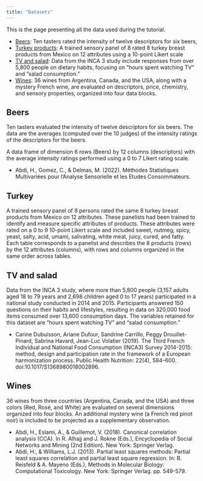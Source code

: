 ```yaml
---
title: "Datasets"
---
```


This is the page presenting all the data used during the tutorial.

  * [Beers](data/beers.xlsx): Ten tasters rated the intensity of twelve descriptors for six beers,
  * [Turkey products](data/turkey.xlsx): A trained sensory panel of 8 rated 8 turkey breast products from Mexico on 12 attributes using a 10-point Likert scale
  * [TV and salad](data/salad_and_tv.xlsx): Data from the INCA 3 study include responses from over 5,800 people on dietary habits, focusing on "hours spent watching TV" and "salad consumption."
  * [Wines](data/wines.xlsx): 36 wines from Argentina, Canada, and the USA, along with a mystery French wine, are evaluated on descriptors, price, chemistry, and sensory properties, organized into four data blocks.



## Beers

Ten tasters evaluated the intensity of twelve descriptors for six beers. The data are the averages (computed over the 10 judges) of the intensity ratings of the descriptors for the beers.

A data frame of dimension 6 rows (Beers) by 12 columns (descriptors) with the average intensity ratings performed using a 0 to 7 Likert rating scale.


  * Abdi, H., Gomez, C., & Delmas, M. (2022). Méthodes Statistiques Multivariées pour l'Analyse Sensorielle et les Etudes Consommateurs.

## Turkey

A trained sensory panel of 8 persons rated the same 8 turkey breast products from Mexico on 12 attributes. These panelists had been trained to identify and measure specific attributes of products. These attributes were rated on a 0 to 9 10-point Likert scale and included sweet, nutmeg, spicy, yeast, salty, acid, umami, salivating, white meat, juicy, cured, and fatty. Each table corresponds to a panelist and describes the 8 products (rows) by the 12 attributes (columns), with rows and columns organized in the same order across tables.


## TV and salad

Data from the INCA 3 study, where more than 5,800 people (3,157 adults aged 18 to 79 years and 2,698 children aged 0 to 17 years) participated in a national study conducted in 2014 and 2015. Participants answered 150 questions on their habits and lifestyles, resulting in data on 320,000 food items consumed over 13,600 consumption days. The variables retained for this dataset are "hours spent watching TV" and "salad consumption."

 * Carine Dubuisson, Ariane Dufour, Sandrine Carrillo, Peggy Drouillet-Pinard, Sabrina Havard, Jean-Luc Volatier (2019). The Third French Individual and National Food Consumption (INCA3) Survey 2014-2015: method, design and participation rate in the framework of a European harmonization process. Public Health Nutrition: 22(4), 584–600. doi:10.1017/S1368980018002896.

## Wines

36 wines from three countries (Argentina, Canada, and the USA) and three colors (Red, Rosé, and White) are evaluated on several dimensions organized into four blocks. An additional mystery wine (a French red pinot noir) is included to be projected as a supplementary observation.

  * Abdi, H., Eslami, A., & Guillemot, V. (2018). Canonical correlation analysis (CCA). In R. Alhajj and J. Rokne (Eds.), Encyclopedia of Social Networks and Mining (2nd Edition). New York: Springer Verlag.
  * Abdi, H., & Williams, L.J. (2013). Partial least squares methods: Partial least squares correlation and partial least square regression. In: B. Reisfeld & A. Mayeno (Eds.), Methods in Molecular Biology: Computational Toxicology. New York: Springer Verlag. pp. 549-579.